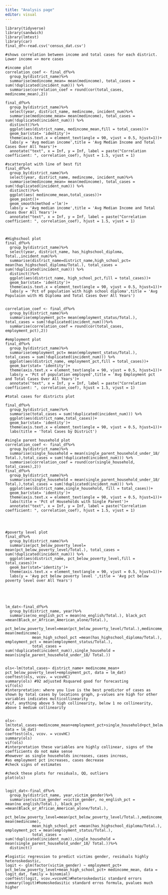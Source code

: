 ```yaml
---
title: "Analysis page"
editor: visual
---
```


```         
library(tidyverse)
library(sandwich)
library(lmtest)
library(car)
final_df<-read.csv('census_dat.csv')

#shows correlation between income and total cases for each district. Lower income => more cases 

#income plot
correlation_coef <- final_df%>%
  group_by(district_name)%>%
  summarise(medincome_mean= mean(medincome), total_cases = sum(!duplicated(incident_num))) %>%
  summarise(correlation_coef = round(cor(total_cases, medincome_mean),2))

final_df%>%
  group_by(district_name)%>%
  select(year, district_name, medincome, incident_num)%>%
  summarise(medincome_mean= mean(medincome), total_cases = sum(!duplicated(incident_num))) %>%
  distinct()%>%
  ggplot(aes(district_name, medincome_mean,fill = total_cases))+
  geom_bar(stat= 'identity')+
  theme(axis.text.x = element_text(angle = 90, vjust = 0.5, hjust=1))+
  labs(y = 'Avg median income',title = 'Avg Median Income and Total Cases Over All Years')+
  annotate("text", x = Inf, y = Inf, label = paste("Correlation coefficient: ", correlation_coef), hjust = 1.5, vjust = 1)

#scatterplot with line of best fit 
final_df%>%
  group_by(district_name)%>%
  select(year, district_name, medincome, incident_num)%>%
  summarise(medincome_mean= mean(medincome), total_cases = sum(!duplicated(incident_num))) %>%
  distinct()%>%
  ggplot(aes( medincome_mean,total_cases))+
  geom_point()+
  geom_smooth(method ='lm')+
  labs(y = 'Avg median income',title = 'Avg Median Income and Total Cases Over All Years')+
  annotate("text", x = Inf, y = Inf, label = paste("Correlation coefficient: ", correlation_coef), hjust = 1.5, vjust = 1)



#Highschool plot
final_df%>%
  group_by(district_name)%>%
  select(year, district_name, has_highschool_diploma, Total.,incident_num)%>%
  summarise(district_name=district_name,high_school_pct= mean(has_highschool_diploma/Total.), total_cases = sum(!duplicated(incident_num))) %>%
  distinct()%>%
  ggplot(aes(district_name, high_school_pct,fill = total_cases))+
  geom_bar(stat= 'identity')+
  theme(axis.text.x = element_text(angle = 90, vjust = 0.5, hjust=1))+
  labs(y = 'Pct of population with high school diploma',title = 'Avg Populaion with HS Diploma and Total Cases Over All Years')


correlation_coef <- final_df%>%
  group_by(district_name)%>%
  summarise(employment_pct= mean(employment_status/Total.), total_cases = sum(!duplicated(incident_num)))%>%
  summarise(correlation_coef = round(cor(total_cases, employment_pct),2))

#employment plot
final_df%>%
  group_by(district_name)%>%
  summarise(employment_pct= mean(employment_status/Total.), total_cases = sum(!duplicated(incident_num))) %>%
  ggplot(aes(district_name, employment_pct,fill = total_cases))+
  geom_bar(stat= 'identity')+
  theme(axis.text.x = element_text(angle = 90, vjust = 0.5, hjust=1))+
  labs(y = 'Pct of population employed',title = 'Avg Employment pct and Total Cases Over All Years')+
  annotate("text", x = Inf, y = Inf, label = paste("Correlation coefficient: ", correlation_coef), hjust = 1.5, vjust = 1)

#total cases for districts plot

final_df%>%
  group_by(district_name)%>%
  summarise(total_cases = sum(!duplicated(incident_num))) %>%
  ggplot(aes(district_name,total_cases))+
  geom_bar(stat= 'identity')+
  theme(axis.text.x = element_text(angle = 90, vjust = 0.5, hjust=1))+
  labs(title = 'Total Cases by District')

#single parent household plot
correlation_coef <- final_df%>%
  group_by(district_name)%>%
  summarise(single_household = mean(single_parent_household_under_18/ Total.),total_cases = sum(!duplicated(incident_num))) %>%
  summarise(correlation_coef = round(cor(single_household, total_cases),2))
final_df%>%
  group_by(district_name)%>%
  summarise(single_household = mean(single_parent_household_under_18/ Total.),total_cases = sum(!duplicated(incident_num))) %>%
  ggplot(aes(district_name,single_household, fill = total_cases))+
  geom_bar(stat= 'identity')+
  theme(axis.text.x = element_text(angle = 90, vjust = 0.5, hjust=1))+
  labs(title = 'Pct of Households with Single Parent')+
  annotate("text", x = Inf, y = Inf, label = paste("Correlation coefficient: ", correlation_coef), hjust = 1.5, vjust = 1)




#poverty level plot
final_df%>%
  group_by(district_name)%>%
  summarise(pct_below_poverty_level= mean(pct_below_poverty_level/Total.), total_cases = sum(!duplicated(incident_num))) %>%
  ggplot(aes(district_name, pct_below_poverty_level,fill = total_cases))+
  geom_bar(stat='identity')+
  theme(axis.text.x = element_text(angle = 90, vjust = 0.5, hjust=1))+
  labs(y = 'Avg pct below poverty level ',title = 'Avg pct below poverty level over All Years')





lm_dat<-final_df%>%
  group_by(district_name, year)%>%
  summarise(no_english_pct = mean(no_english/Total.), black_pct =mean(Black_or_African_American_alone/Total.), 
            pct_below_poverty_level=mean(pct_below_poverty_level/Total.),medincome_mean= mean(medincome),
            mean_high_school_pct =mean(has_highschool_diploma/Total.), employment_pct = mean(employment_status/Total.),
            total_cases = sum(!duplicated(incident_num)),single_household = mean(single_parent_household_under_18/ Total.))


ols<-lm(total_cases~ district_name+ medincome_mean+ pct_below_poverty_level+employment_pct, data = lm_dat)
coeftest(ols, vcov. = vcovHC)
summary(ols) #92 adjusted Rsquared good for forecasting
vif(ols)
#interpretation: where you live is the best predictor of cases as shown by total cases by locations graph, p-values are high for other variables indicates multicollinearity
#vif, anything above 5 high collinearity, below 1 no collinearity, above 1 medium collinearity 


ols<-lm(total_cases~medincome_mean+employment_pct+single_household+pct_below_poverty_level, data = lm_dat)
coeftest(ols, vcov. = vcovHC)
summary(ols)
vif(ols)
#interpretation these variables are highly collinear, signs of the coefficients do not make sense 
#however as single households increases, cases increas,
#as employment pct increases, cases decrease
#check signs of estimates

#check these plots for residuals, QQ, outliers
plot(ols)


logit_dat<-final_df%>%
  group_by(district_name, year,victim_gender)%>%
  summarise(victim_gender =victim_gender, no_english_pct = mean(no_english/Total.), black_pct =mean(Black_or_African_American_alone/Total.), 
            pct_below_poverty_level=mean(pct_below_poverty_level/Total.),medincome_mean= mean(medincome),
            mean_high_school_pct =mean(has_highschool_diploma/Total.), employment_pct = mean(employment_status/Total.),
            total_cases = sum(!duplicated(incident_num)),single_household = mean(single_parent_household_under_18/ Total.))%>%
  distinct()

#logistic regression to predict victims gender, residuals highly heteroskedastic, 
logit <- glm(factor(victim_gender) ~ employment_pct+ pct_below_poverty_level+mean_high_school_pct+ medincome_mean, data = logit_dat, family = binomial)
coeftest(logit, vcov.=vcovHC)#heteroskedastic standard errors
summary(logit)#homoskedasitic standard erros formula, pvalues much higher 

```
